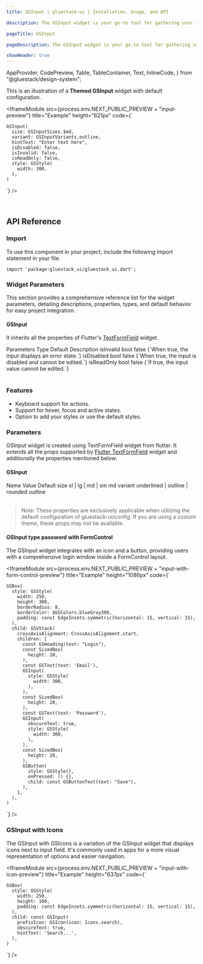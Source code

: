 ```yaml
---
title: GSInput | gluestack-ui | Installation, Usage, and API

description: The GSInput widget is your go-to tool for gathering user input in a sleek and user-friendly text field. Whether you're designing a simple login form or a complex search feature, this component has got you covered.

pageTitle: GSInput

pageDescription: The GSInput widget is your go-to tool for gathering user input in a sleek and user-friendly text field. Whether you're designing a simple login form or a complex search feature, this component has got you covered.

showHeader: true
---
```



  AppProvider,
  CodePreview,
  Table,
  TableContainer,
  Text,
  InlineCode,
} from "@gluestack/design-system";

<Meta title="Components/Forms/Input" />

This is an illustration of a **Themed GSInput** widget with default configuration.

<IframeModule
  src={process.env.NEXT_PUBLIC_PREVIEW + "input-preview"}
  title="Example"
  height="621px"
  code={`

    GSInput(
      size: GSInputSizes.$md,
      variant: GSInputVariants.outline,
      hintText: "Enter text here",
      isDisabled: false,
      isInvalid: false,
      isReadOnly: false,
      style: GSStyle(
        width: 300,
      ),
    )

`}
/>

<br />

## API Reference

### Import

To use this component in your project, include the following import statement in your file.

```
import 'package:gluestack_ui/gluestack_ui.dart';
```

### Widget Parameters

This section provides a comprehensive reference list for the widget parameters, detailing descriptions, properties, types, and default behavior for easy project integration.

#### GSInput

It inherits all the properties of Flutter's [TextFormField](https://api.flutter.dev/flutter/material/TextFormField-class.html) widget.

<AppProvider>
  <TableContainer>
    <Table>
      <Table.THead>
        <Table.TR>
          <Table.TH>
            <Table.TText>Parameters</Table.TText>
          </Table.TH>
          <Table.TH>
            <Table.TText>Type</Table.TText>
          </Table.TH>
          <Table.TH>
            <Table.TText>Default</Table.TText>
          </Table.TH>
          <Table.TH>
            <Table.TText>Description</Table.TText>
          </Table.TH>
        </Table.TR>
      </Table.THead>
      <Table.TBody>
        <Table.TR>
          <Table.TD>
            <Table.TText>
              <InlineCode>isInvalid</InlineCode>
            </Table.TText>
          </Table.TD>
          <Table.TD>
            <Table.TText>bool</Table.TText>
          </Table.TD>
          <Table.TD>
            <Table.TText>false</Table.TText>
          </Table.TD>
          <Table.TD>
            <Table.TText>{`When true, the input displays an error state.`}</Table.TText>
          </Table.TD>
        </Table.TR>
        <Table.TR>
          <Table.TD>
            <Table.TText>
              <InlineCode>isDisabled</InlineCode>
            </Table.TText>
          </Table.TD>
          <Table.TD>
            <Table.TText>bool</Table.TText>
          </Table.TD>
          <Table.TD>
            <Table.TText>false</Table.TText>
          </Table.TD>
          <Table.TD>
            <Table.TText>{`When true, the input is disabled and cannot be edited.`}</Table.TText>
          </Table.TD>
        </Table.TR>
        <Table.TR>
          <Table.TD>
            <Table.TText>
              <InlineCode>isReadOnly</InlineCode>
            </Table.TText>
          </Table.TD>
          <Table.TD>
            <Table.TText>bool</Table.TText>
          </Table.TD>
          <Table.TD>
            <Table.TText>false</Table.TText>
          </Table.TD>
          <Table.TD>
            <Table.TText>{`If true, the input value cannot be edited.`}</Table.TText>
          </Table.TD>
        </Table.TR>
      </Table.TBody>
    </Table>
  </TableContainer>
</AppProvider>

### Features

- Keyboard support for actions.
- Support for hover, focus and active states.
- Option to add your styles or use the default styles.

### Parameters

GSInput widget is created using TextFormField widget from flutter. It extends all the props supported by [Flutter TextFormField](https://api.flutter.dev/flutter/material/TextFormField-class.html) widget and additionally the properties mentioned below.

#### GSInput

<AppProvider>
  <TableContainer>
    <Table>
      <Table.THead>
        <Table.TR>
          <Table.TH>
            <Table.TText>Name</Table.TText>
          </Table.TH>
          <Table.TH>
            <Table.TText>Value</Table.TText>
          </Table.TH>
          <Table.TH>
            <Table.TText>Default</Table.TText>
          </Table.TH>
        </Table.TR>
      </Table.THead>
      <Table.TBody>
        <Table.TR>
          <Table.TD>
            <Table.TText>
              <InlineCode>size</InlineCode>
            </Table.TText>
          </Table.TD>
          <Table.TD>
            <Table.TText>xl | lg | md | sm</Table.TText>
          </Table.TD>
          <Table.TD>
            <Table.TText>md</Table.TText>
          </Table.TD>
        </Table.TR>
        <Table.TR>
          <Table.TD>
            <Table.TText>
              <InlineCode>variant</InlineCode>
            </Table.TText>
          </Table.TD>
          <Table.TD>
            <Table.TText>underlined | outline | rounded</Table.TText>
          </Table.TD>
          <Table.TD>
            <Table.TText>outline</Table.TText>
          </Table.TD>
        </Table.TR>
      </Table.TBody>
    </Table>
  </TableContainer>
</AppProvider>

> Note: These properties are exclusively applicable when utilizing the default configuration of gluestack-ui/config. If you are using a custom theme, these props may not be available.

#### GSInput type password with FormControl

The GSInput widget integrates with an icon and a button, providing users with a comprehensive login window inside a FormControl layout.

<IframeModule
  src={process.env.NEXT_PUBLIC_PREVIEW + "input-with-form-control-preview"}
  title="Example"
  height="1086px"
  code={`

    GSBox(
      style: GSStyle(
        width: 250,
        height: 300,
        borderRadius: 8,
        borderColor: $GSColors.blueGray300,
        padding: const EdgeInsets.symmetric(horizontal: 15, vertical: 15),
      ),
      child: GSVStack(
        crossAxisAlignment: CrossAxisAlignment.start,
        children: [
          const GSHeading(text: "Login"),
          const SizedBox(
            height: 20,
          ),
          const GSText(text: 'Email'),
          GSInput(
            style: GSStyle(
              width: 300,
            ),
          ),
          const SizedBox(
            height: 20,
          ),
          const GSText(text: 'Password'),
          GSInput(
            obscureText: true,
            style: GSStyle(
              width: 300,
            ),
          ),
          const SizedBox(
            height: 20,
          ),
          GSButton(
            style: GSStyle(),
            onPressed: () {},
            child: const GSButtonText(text: "Save"),
          ),
        ],
      ),
    )

`}
/>

### GSInput with Icons

The GSInput with GSIcons is a variation of the GSInput widget that displays icons next to input field. It's commonly used in apps for a more visual representation of options and easier navigation.

<IframeModule
  src={process.env.NEXT_PUBLIC_PREVIEW + "input-with-icon-preview"}
  title="Example"
  height="637px"
  code={`

    GSBox(
      style: GSStyle(
        width: 250,
        height: 100,
        padding: const EdgeInsets.symmetric(horizontal: 15, vertical: 15),
      ),
      child: const GSInput(
        prefixIcon: GSIcon(icon: Icons.search),
        obscureText: true,
        hintText: 'Search...',
      ),
    )

`}
/>

<br />

